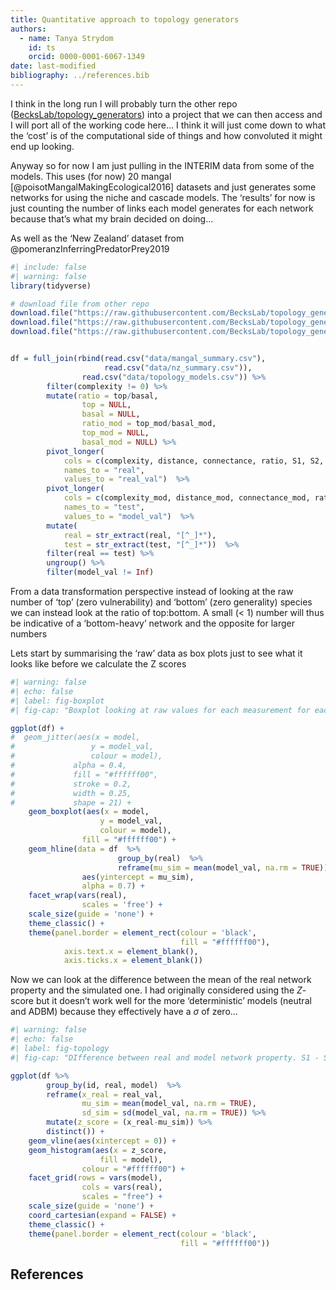 ```yaml
---
title: Quantitative approach to topology generators
authors:
  - name: Tanya Strydom
    id: ts
    orcid: 0000-0001-6067-1349
date: last-modified
bibliography: ../references.bib
---
```


I think in the long run I will probably turn the other repo ([BecksLab/topology_generators](https://github.com/BecksLab/topology_generators)) into a project that we can then access and I will port all of the working code here... I think it will just come down to what the 'cost' is of the computational side of things and how convoluted it might end up looking.

Anyway so for now I am just pulling in the INTERIM data from some of the models. This uses (for now) 20 mangal [@poisotMangalMakingEcological2016] datasets and just generates some networks for using the niche and cascade models. The 'results' for now is just counting the number of links each model generates for each network because that's what my brain decided on doing...

As well as the 'New Zealand' dataset from @pomeranzInferringPredatorPrey2019

```r
#| include: false
#| warning: false
library(tidyverse)

# download file from other repo
download.file("https://raw.githubusercontent.com/BecksLab/topology_generators/main/data/processed/topology_summary.csv", "../notebooks/data/topology_models.csv")
download.file("https://raw.githubusercontent.com/BecksLab/topology_generators/main/data/processed/mangal_summary.csv", "../notebooks/data/mangal_summary.csv")
download.file("https://raw.githubusercontent.com/BecksLab/topology_generators/main/data/processed/nz_summary.csv", "../notebooks/data/nz_summary.csv")


df = full_join(rbind(read.csv("data/mangal_summary.csv"),
                     read.csv("data/nz_summary.csv")),
                read.csv("data/topology_models.csv")) %>% 
        filter(complexity != 0) %>% 
        mutate(ratio = top/basal,
                top = NULL,
                basal = NULL,
                ratio_mod = top_mod/basal_mod,
                top_mod = NULL,
                basal_mod = NULL) %>%
        pivot_longer(
            cols = c(complexity, distance, connectance, ratio, S1, S2, S4, S5), 
            names_to = "real",
            values_to = "real_val")  %>% 
        pivot_longer(
            cols = c(complexity_mod, distance_mod, connectance_mod, ratio_mod, S1_mod, S2_mod, S4_mod, S5_mod), 
            names_to = "test",
            values_to = "model_val")  %>% 
        mutate(
            real = str_extract(real, "[^_]*"),
            test = str_extract(test, "[^_]*"))  %>% 
        filter(real == test) %>%
        ungroup() %>% 
        filter(model_val != Inf)
```

From a data transformation perspective instead of looking at the raw number of 'top' (zero vulnerability) and 'bottom' (zero generality) species we can instead look at the ratio of top:bottom. A small (< 1) number will thus be indicative of a 'bottom-heavy' network and the opposite for larger numbers

Lets start by summarising the 'raw' data as box plots just to see what it looks like before we calculate the Z scores

```r
#| warning: false
#| echo: false
#| label: fig-boxplot
#| fig-cap: "Boxplot looking at raw values for each measurement for each model. The horizontal line represents the true overall mean for each measurement"

ggplot(df) +
#  geom_jitter(aes(x = model,
#                 y = model_val,
#                 colour = model),
#             alpha = 0.4,
#             fill = "#ffffff00", 
#             stroke = 0.2,
#             width = 0.25,
#             shape = 21) +
    geom_boxplot(aes(x = model,
                    y = model_val,
                    colour = model),
                fill = "#ffffff00") +
    geom_hline(data = df  %>% 
                        group_by(real)  %>% 
                        reframe(mu_sim = mean(model_val, na.rm = TRUE)),
                aes(yintercept = mu_sim),
                alpha = 0.7) +
    facet_wrap(vars(real),
                scales = 'free') +
    scale_size(guide = 'none') +
    theme_classic() +
    theme(panel.border = element_rect(colour = 'black',
                                      fill = "#ffffff00"),
            axis.text.x = element_blank(),
            axis.ticks.x = element_blank())

```


Now we can look at the difference between the mean of the real network property and the simulated one. I had originally considered using the $Z$-score but it doesn't work well for the more 'deterministic' models (neutral and ADBM) because they effectively have a $\sigma$ of zero...

```r
#| warning: false
#| echo: false
#| label: fig-topology
#| fig-cap: "DIfference between real and model network property. S1 - S5 represent the different motif structures identified in @stoufferEvidenceExistenceRobust2007."

ggplot(df %>% 
        group_by(id, real, model)  %>% 
        reframe(x_real = real_val,
                mu_sim = mean(model_val, na.rm = TRUE),
                sd_sim = sd(model_val, na.rm = TRUE)) %>%
        mutate(z_score = (x_real-mu_sim)) %>%
        distinct()) +
    geom_vline(aes(xintercept = 0)) +
    geom_histogram(aes(x = z_score,
                    fill = model),
                colour = "#ffffff00") +
    facet_grid(rows = vars(model),
                cols = vars(real),
                scales = "free") +
    scale_size(guide = 'none') +
    coord_cartesian(expand = FALSE) +
    theme_classic() +
    theme(panel.border = element_rect(colour = 'black',
                                      fill = "#ffffff00"))

```

## References {.unnumbered}

::: {#refs}
:::